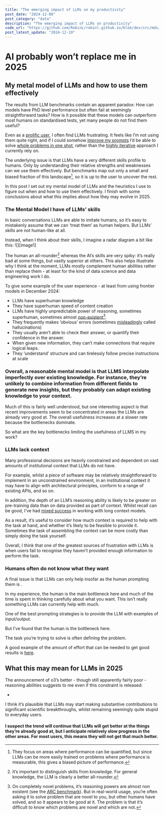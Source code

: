 ```yaml
---
title: "The emerging impact of LLMs on my productivity"
post_date: "2024-12-08"
post_category: "data"
description: "The emerging impact of LLMs on productivity"
code_url: "https://github.com/RobinL/robinl.github.io/blob/dev/src/mdx/two_years_of_llms.mdx"
post_latest_update: "2024-12-19"
---
```




# AI probably won’t replace me in 2025

## My metal model of LLMs and how to use them effectively

The results from LLM benchmarks contain an apparent paradox: How can models have PhD level performance but often fail at seemingly straightforward tasks? How is it possible that these models can outperform most humans on standardised tests, yet many people do not find them useful?

Even as a [prolific user](https://www.robinlinacre.com/two_years_of_llms/), I often find LLMs frustrating.  It feels like I’m not using them quite right, and if I could somehow [improve my prompts](https://bsky.app/profile/simonwillison.net/post/3leabrc7ygc2c) I’d be able to solve [whole problems in one shot](https://x.com/dwarkesh_sp/status/1871500089711382757), rather than the [highly iterative](https://www.linkedin.com/posts/robinlinacre_a-students-guide-to-writing-with-chatgpt-activity-7262837812347944963-ad5g?utm_source=share&utm_medium=member_desktop)  approach I currently rely on.

The underlying issue is that LLMs have a very different skills profile to humans.  Only by understanding their relative strengths and weaknesses can we use them effectively. But benchmarks map out only a small and biased fraction of this landscape[^1], so it is up to the user to uncover the rest.

In this post I set out my mental model of LLMs and the heuristics I use to figure out when and how to use them effectively.   I finish with some conclusions about what this implies about how they may evolve in 2025\.

### The Mental Model I have of LLMs’ skills

In basic conversations LLMs are able to imitate humans, so it’s easy to mistakenly assume that we can ‘treat them’ as human helpers. But LLMs’ skills are not human-like at all.

Instead, when I think about their skills, I imagine a radar diagram a bit like this:
![][image1]

The human an all-rounder[^2] whereas the AI’s skills are very spiky: it’s really bad at some things, but vastly superior at others.  This also helps illustrate why I think at the moment, LLMs mostly complement human abilities rather than replace them \- at least for the kind of data science and data engineering work I do.

To give some example of the user experience \- at least from using frontier models in December 2024:

- LLMs have superhuman knowledge
- They have superhuman speed of content creation
- LLMs have highly unpredictable power of reasoning, sometimes superhuman, sometimes almost [non-existent](https://arcprize.org/)[^3].
- They frequently makes ‘obvious’ errors (sometimes [misleadingly](https://x.com/karpathy/status/1733299213503787018) called hallucinations)
- They usually aren’t able to check their answer, or quantify their confidence in the answer.
- When given new information, they can’t make connections that require logical leaps.
- They ‘understand’ structure and can tirelessly follow precise instructions at scale

### Overall, a reasonable mental model is that LLMS interpolate imperfectly over existing knowledge.  For instance, they’re unlikely to combine information from different fields to generate new insights, but they probably can adapt existing knowledge to your context.

Much of this is fairly well understood, but one interesting aspect is that recent improvements seem to be concentrated in areas the LLMs are already very good at.  The overall usefulness increases at a slower rate because the bottlenecks dominate.

So what are the key bottlenecks limiting the usefulness of LLMS in my work?

### LLMs lack context

Many professional decisions are heavily constrained and dependent on vast amounts of institutional context that LLMs do not have.

For example, whilst a piece of software may be relatively straightforward to implement in an unconstrained environment, in an institutional context it may have to align with architectural principles, conform to a range of existing APIs, and so on.

In addition, the depth of an LLM’s reasoning ability is likely to be greater on pre-training data than on data provided as part of context. Whilst recall can be good, I’ve had [mixed success](https://moj-analytical-services.github.io/splink/topic_guides/llms/prompting_llms.html) in working with long context models.

As a result, it’s useful to consider how much context is required to help with the task at hand, and whether it’s likely to be feasible to provide it.  Sometimes the task of assembling the context can be more costly than simply doing the task yourself.

Overall, I think that one of the greatest sources of frustration with LLMs is when users fail to recognise they haven’t provided enough information to perform the task.

### Humans often do not know what they want

A final issue is that LLMs can only help insofar as the human prompting them is .

In my experience, the human is the main bottleneck here and much of the time is spent in thinking carefully about what you want.  This isn’t really something LLMs can currently help with much.

One of the best prompting strategies is to provide the LLM with examples of input/output.

But I’ve found that the human is the bottleneck here.

The task you’re trying to solve is often defining the problem.

A good example of the amount of effort that can be needed to get good results  is [here](https://gist.github.com/dwarkeshsp/65c232298781c86b33f5e32065152f1e).

## What this may mean for LLMs in 2025

The announcement of o3’s better \- though still apparently fairly poor \- reasoning abilities suggests to me even if this constraint is released:

-

I think it’s plausible that LLMs may start making substantive contributions to significant scientific breakthroughs, whilst remaining seemingly quite stupid to everyday users.

#### I suspect the trend will continue that LLMs  will get better at the things they’re already good at, but I anticipate relatively slow progress in the other areas.  For most users, this means they will not get that much better.

[^1]:  They focus on areas where performance can be quantified, but since LLMs can be more easily trained on problems where performance is measurable, this gives a biased picture of performance.

[^2]:  It’s important to distinguish skills from knowledge. For general knowledge, the LLM is clearly a better all-rounder.

[^3]:  On completely novel problems, it’s reasoning powers are almost non existent (see the [ARC benchmark](https://arcprize.org/)).  But in real-world usage, you’re often asking it to solve problem that are novel to you, but other humans have solved, and so it appears to be good at it.  The problem is that it’s difficult to know which problems are novel and which are not.

